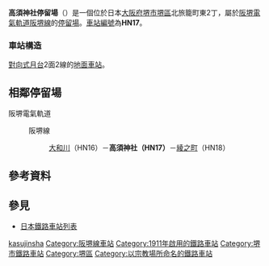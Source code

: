 {{日本車站資訊
|公司色     = #008040
|文字色     = 
|站名       = 高須神社停留場
|圖片       = <!-- 檔案不存在 高須神社停留場.jpg -->
|圖片說明   = [[惠美須町站|惠美須町]]方向月台（左）、[[濱寺站前停留場|濱寺站前]]方向月台（右）
|日文原名   = 高須神社
|平假名     = たかすじんしゃ
|羅馬拼音   = TAKASUJINSHA
|電報略號   = 
|所在地     = {{JPN}}[[大阪府|大阪府]][[堺市|堺市]][[堺區|堺區]]北旅籠町東2丁
|座標       = {{coord|34|35|26.36|N|135|29|7.06|E|type:railwaystation_region:JP-27|display=inline,title}}
|車站構造   = 地面車站
|月台配置   = 對向式 2面2線
|啟用年月日 = 1911年（明治44年）12月1日
|廢站年月日 = 
|乘客人數   = 
|上下車人次 = 
|統計年度   = 
|轉車       = 
|備註       = 
|adjacent = {{Adjacent stations|system=阪堺電氣軌道|line=阪堺線|left=大和川|right=綾之町|note-left=HN16<br />0.5km|note-mid=<span style="background-color:#ffffff; color:#000000; border:1px solid #000000; text-align:center;"> HN17 </span><br />距離[[惠美須町站|惠美須町]]7.3km<br />距離[[天王寺站|天王寺站前]]7.1km|note-right=HN18<br />0.4km}}
}}
'''高須神社停留場'''（{{jpn|j=高須神社停留場|hg=たかすじんしゃていりゅうじょう|rm=Takasu-Jinsha teiryūjō|f=y}}）是一個位於日本[[大阪府|大阪府]][[堺市|堺市]][[堺區|堺區]]北旅籠町東2丁，屬於[[阪堺電氣軌道|阪堺電氣軌道]][[阪堺線|阪堺線]]的[[鐵路車站|停留場]]。[[車站編號|車站編號]]為'''HN17'''。

=== 車站構造 ===
[[對向式月台|對向式月台]]2面2線的[[地面車站|地面車站]]。

== 相鄰停留場 ==
; 阪堺電氣軌道
: {{Color|green|■}}阪堺線
:: [[大和川停留場|大和川]]（HN16）－'''高須神社（HN17）'''－[[綾之町停留場|綾之町]]（HN18）

== 參考資料 ==
{{Reflist}}

== 參見 ==
* [[日本鐵路車站列表|日本鐵路車站列表]]

{{阪堺線}}
{{DEFAULTSORT:Takasu-jinsha}}
[[Category:日本鐵路車站_Ta|kasujinsha]]
[[Category:阪堺線車站|Category:阪堺線車站]]
[[Category:1911年啟用的鐵路車站|Category:1911年啟用的鐵路車站]]
[[Category:堺市鐵路車站|Category:堺市鐵路車站]]
[[Category:堺區|Category:堺區]]
[[Category:以宗教場所命名的鐵路車站|Category:以宗教場所命名的鐵路車站]]